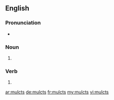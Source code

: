 ==English==

===Pronunciation===
* {{rhymes|ʌlkts|lang=en}}

===Noun===
{{head|en|plural}}

# {{plural of|mulct|lang=en}}

===Verb===
{{head|en}}

# {{en-third-person singular of|mulct}}

[[ar:mulcts]]
[[de:mulcts]]
[[fr:mulcts]]
[[my:mulcts]]
[[vi:mulcts]]